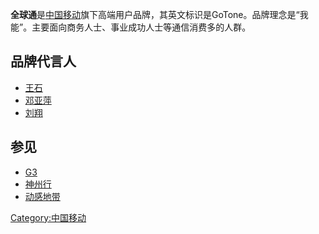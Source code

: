 {{Expand |time=2009-04-25T12:02:48+00:00 }}<!-- 本调用由 {{subst:Expand/auto}} 自动产生。 -->
{{Unreferenced |time=2009-04-25T12:02:48+00:00 }}
{{distinguish|全球移動通信系統}}
'''全球通'''是[[中国移动|中国移动]]旗下高端用户品牌，其英文标识是GoTone。品牌理念是“我能”。主要面向商务人士、事业成功人士等通信消费多的人群。

==品牌代言人==
*[[王石|王石]]
*[[邓亚萍|邓亚萍]]
*[[刘翔|刘翔]]

==参见==
*[[G3|G3]]
*[[神州行|神州行]]
*[[动感地带|动感地带]]
{{中国移动}}
[[Category:中国移动|Category:中国移动]]